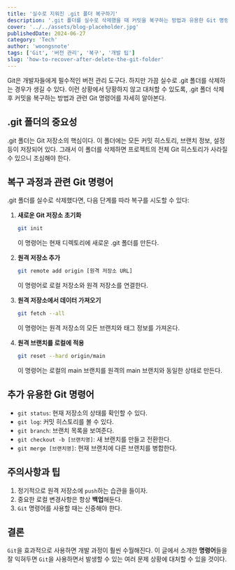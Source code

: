 ```yaml
---
title: '실수로 지워진 .git 폴더 복구하기'
description: '.git 폴더를 실수로 삭제했을 때 커밋을 복구하는 방법과 유용한 Git 명령어에 대해 알아보기'
cover: '../../assets/blog-placeholder.jpg'
publishedDate: 2024-06-27
category: 'Tech'
author: 'woongsnote'
tags: ['Git', '버전 관리', '복구', '개발 팁']
slug: 'how-to-recover-after-delete-the-git-folder'
---
```


Git은 개발자들에게 필수적인 버전 관리 도구다. 하지만 가끔 실수로 .git 폴더를 삭제하는 경우가 생길 수 있다. 이런 상황에서 당황하지 않고 대처할 수 있도록, .git 폴더 삭제 후 커밋을 복구하는 방법과 관련 Git 명령어를 자세히 알아본다.

## .git 폴더의 중요성

.git 폴더는 Git 저장소의 핵심이다. 이 폴더에는 모든 커밋 히스토리, 브랜치 정보, 설정 등이 저장되어 있다. 그래서 이 폴더를 삭제하면 프로젝트의 전체 Git 히스토리가 사라질 수 있으니 조심해야 한다.

## 복구 과정과 관련 Git 명령어

.git 폴더를 실수로 삭제했다면, 다음 단계를 따라 복구를 시도할 수 있다:

1. **새로운 Git 저장소 초기화**

   ```bash title="git 초기화"
   git init
   ```

   이 명령어는 현재 디렉토리에 새로운 .git 폴더를 만든다.

2. **원격 저장소 추가**

   ```bash title="git 저장소 추가"
   git remote add origin [원격 저장소 URL]
   ```

   이 명령어로 로컬 저장소와 원격 저장소를 연결한다.

3. **원격 저장소에서 데이터 가져오기**

   ```bash title="원격 저장소 데이터 가져오기"
   git fetch --all
   ```

   이 명령어는 원격 저장소의 모든 브랜치와 태그 정보를 가져온다.

4. **원격 브랜치를 로컬에 적용**

   ```bash 원격 브랜치 적용
   git reset --hard origin/main
   ```

   이 명령어는 로컬의 main 브랜치를 원격의 main 브랜치와 동일한 상태로 만든다.

## 추가 유용한 Git 명령어

- `git status`: 현재 저장소의 상태를 확인할 수 있다.
- `git log`: 커밋 히스토리를 볼 수 있다.
- `git branch`: 브랜치 목록을 보여준다.
- `git checkout -b [브랜치명]`: 새 브랜치를 만들고 전환한다.
- `git merge [브랜치명]`: 현재 브랜치에 다른 브랜치를 병합한다.

## 주의사항과 팁

1. 정기적으로 원격 저장소에 `push`하는 습관을 들이자.
2. 중요한 로컬 변경사항은 항상 **백업**해둔다.
3. `Git` 명령어를 사용할 때는 신중해야 한다.

## 결론

`Git`을 효과적으로 사용하면 개발 과정이 훨씬 수월해진다. 이 글에서 소개한 **명령어**들을 잘 익혀두면 `Git`을 사용하면서 발생할 수 있는 여러 문제 상황에 대처할 수 있을 것이다.

